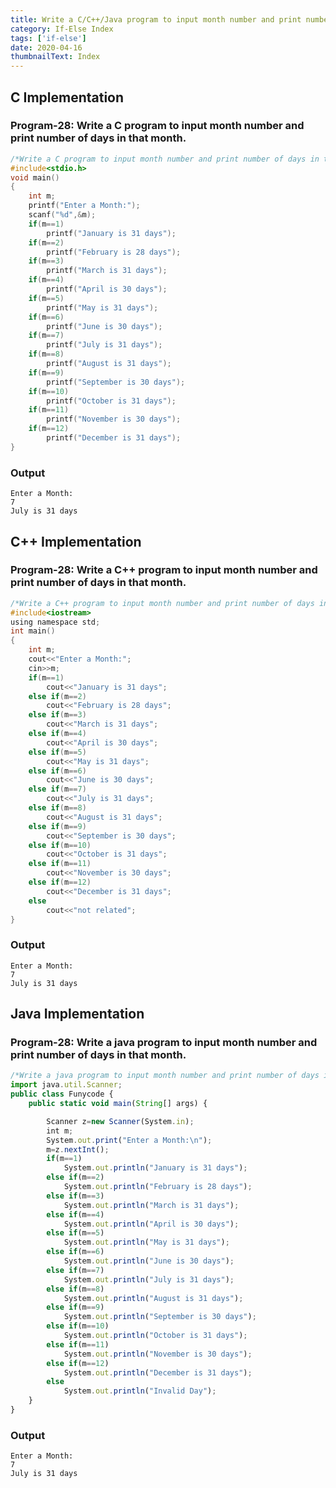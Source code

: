 ```yaml
---
title: Write a C/C++/Java program to input month number and print number of days in that month.
category: If-Else Index
tags: ['if-else']
date: 2020-04-16
thumbnailText: Index
---
```


## C Implementation
### Program-28: Write a C program to input month number and print number of days in that month.
```c
/*Write a C program to input month number and print number of days in that month.*/
#include<stdio.h>
void main()
{
    int m;
    printf("Enter a Month:");
    scanf("%d",&m);
    if(m==1)
        printf("January is 31 days");
    if(m==2)
        printf("February is 28 days");
    if(m==3)
        printf("March is 31 days");
    if(m==4)
        printf("April is 30 days");
    if(m==5)
        printf("May is 31 days");
    if(m==6)
        printf("June is 30 days");
    if(m==7)
        printf("July is 31 days");
    if(m==8)
        printf("August is 31 days");
    if(m==9)
        printf("September is 30 days");
    if(m==10)
        printf("October is 31 days");
    if(m==11)
        printf("November is 30 days");
    if(m==12)
        printf("December is 31 days");
}
```
### Output
```
Enter a Month:
7
July is 31 days
```

## C++ Implementation
### Program-28: Write a C++ program to input month number and print number of days in that month.
```c
/*Write a C++ program to input month number and print number of days in that month.*/
#include<iostream>
using namespace std;
int main()
{
    int m;
    cout<<"Enter a Month:";
    cin>>m;
    if(m==1)
        cout<<"January is 31 days";
    else if(m==2)
        cout<<"February is 28 days";
    else if(m==3)
        cout<<"March is 31 days";
    else if(m==4)
        cout<<"April is 30 days";
    else if(m==5)
        cout<<"May is 31 days";
    else if(m==6)
        cout<<"June is 30 days";
    else if(m==7)
        cout<<"July is 31 days";
    else if(m==8)
        cout<<"August is 31 days";
    else if(m==9)
        cout<<"September is 30 days";
    else if(m==10)
        cout<<"October is 31 days";
    else if(m==11)
        cout<<"November is 30 days";
    else if(m==12)
        cout<<"December is 31 days";
    else
        cout<<"not related";
}
```
### Output
```
Enter a Month:
7
July is 31 days
```

## Java Implementation
### Program-28: Write a java program to input month number and print number of days in that month.
```js
/*Write a java program to input month number and print number of days in that month.*/
import java.util.Scanner;
public class Funycode {
    public static void main(String[] args) {

        Scanner z=new Scanner(System.in);
        int m;
        System.out.print("Enter a Month:\n");
        m=z.nextInt();
        if(m==1)
            System.out.println("January is 31 days");
        else if(m==2)
            System.out.println("February is 28 days");
        else if(m==3)
            System.out.println("March is 31 days");
        else if(m==4)
            System.out.println("April is 30 days");
        else if(m==5)
            System.out.println("May is 31 days");
        else if(m==6)
            System.out.println("June is 30 days");
        else if(m==7)
            System.out.println("July is 31 days");
        else if(m==8)
            System.out.println("August is 31 days");
        else if(m==9)
            System.out.println("September is 30 days");
        else if(m==10)
            System.out.println("October is 31 days");
        else if(m==11)
            System.out.println("November is 30 days");
        else if(m==12)
            System.out.println("December is 31 days");
        else
            System.out.println("Invalid Day");
    }
}
```
### Output
```
Enter a Month:
7
July is 31 days
```

